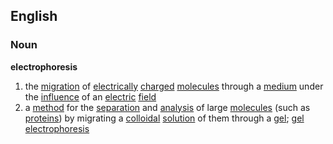 ==English==
===Noun===
{{wikipedia}}
'''electrophoresis'''
# the [[migration]] of [[electrically]] [[charge]]d [[molecule]]s through a [[medium]] under the [[influence]] of an [[electric]] [[field]]
# a [[method]] for the [[separation]] and [[analysis]] of large [[molecule]]s (such as [[protein]]s) by migrating a [[colloidal]] [[solution]] of them through a [[gel]]; [[gel electrophoresis]]